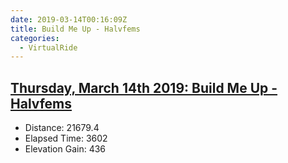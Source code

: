 ```yaml
---
date: 2019-03-14T00:16:09Z
title: Build Me Up - Halvfems
categories:
  - VirtualRide
---
```


## [Thursday, March 14th 2019: Build Me Up - Halvfems](https://www.strava.com/activities/2211943431)
  * Distance: 21679.4
  * Elapsed Time: 3602
  * Elevation Gain: 436